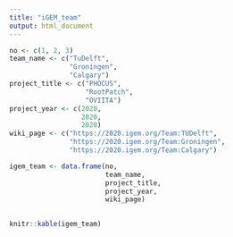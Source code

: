 ```yaml
---
title: "iGEM_team"
output: html_document
---
```


```r
no <- c(1, 2, 3)
team_name <- c("TuDelft", 
               "Groningen",
               "Calgary")
project_title <- c("PHOCUS",
                   "RootPatch",
                   "OVIITA")
project_year <- c(2020, 
                  2020,
                  2020)
wiki_page <- c("https://2020.igem.org/Team:TUDelft",
               "https://2020.igem.org/Team:Groningen",
               "https://2020.igem.org/Team:Calgary")

igem_team <- data.frame(no, 
                        team_name, 
                        project_title, 
                        project_year, 
                        wiki_page)
                        

knitr::kable(igem_team)
```